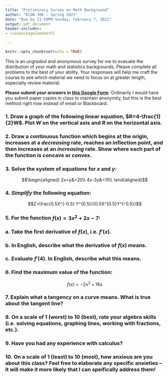 ```yaml
---
title: "Preliminary Survey on Math Background"
author: "ECON 306 — Spring 2021"
date: "Due by 11:59PM Sunday, February 7, 2021"
output: pdf_document
header-includes:
- \usepackage{amsmath}

---
```


```r
knitr::opts_chunk$set(echo = TRUE)
```

This is an *ungraded* and *anonymous* survey for me to evaluate the distribution of your math and statistics backgrounds. Please complete all problems to the best of your ability. Your responses will help me craft the course to see which material we need to focus on at greater length, especially review material.

**Please submit your answers in [this Google Form](https://forms.gle/XNrWY8HH95Y7GgrT7)**. Ordinarily I would have you submit paper copies in class to maintain anonymity, but this is the best method right now instead of email or Blackboard.

### 1. Draw a graph of the following linear equation, $R=4-\frac{1}{2}W$. Plot $W$ on the vertical axis and $R$ on the horizontal axis.

\clearpage

### 2. Draw a continuous function which begins at the origin, increases at a *decreasing* rate, reaches an inflection point, and then increases at an *increasing* rate. Show where each part of the function is concave or convex.

\clearpage

### 3. Solve the system of equations for $x$ and $y$: 

$$\begin{aligned}
2x+y&=20\\
4x-3y&=10\\
\end{aligned}$$

\clearpage

### 4. *Simplify* the following equation: 

$$Z=\frac{0.5X^{-0.5} Y^{0.5}}{0.5X^{0.5}Y^{-0.5}}$$

\clearpage

### 5. For the function $f(x) = 3x^2+2x-7$: 

### a. Take the first derivative of $f(x)$, i.e. $f'(x)$. 
### b. In English, describe what the derivative of $f(x)$ means.
### c. Evaluate $f'(4)$. In English, describe what this means. 

\clearpage

### 6. Find the maximum value of the function:

$$f(x)=-2x^2+16x$$

\clearpage

### 7. Explain what a tangency on a curve means. What is true about the tangent line?

\vspace{2in}

### 8. On a scale of 1 (worst) to 10 (best), rate your algebra skills (i.e. solving equations, graphing lines, working with fractions, etc.). 

\vspace{2in}

### 9. Have you had any experience with calculus?

\vspace{2in}

### 10. On a scale of 1 (least) to 10 (most), how anxious are you about this class? Feel free to elaborate any specific anxieties -- it will make it more likely that I can speifically address them!